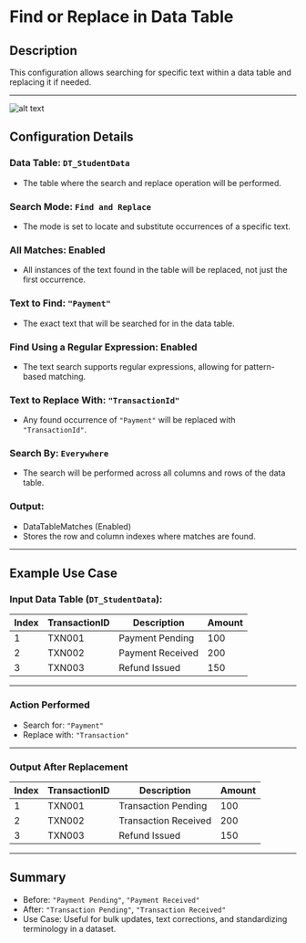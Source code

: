 # Find or Replace in Data Table

## Description

This configuration allows searching for specific text within a data table and replacing it if needed.

---

![alt text](../../../assets/datatable/find-or-replace-in-data-table.png)

## Configuration Details
### Data Table: `DT_StudentData`
- The table where the search and replace operation will be performed.

### Search Mode: `Find and Replace`
- The mode is set to locate and substitute occurrences of a specific text.

### All Matches: Enabled
- All instances of the text found in the table will be replaced, not just the first occurrence.

### Text to Find: `"Payment"`
- The exact text that will be searched for in the data table.

### Find Using a Regular Expression: Enabled
- The text search supports regular expressions, allowing for pattern-based matching.

### Text to Replace With: `"TransactionId"`
- Any found occurrence of `"Payment"` will be replaced with `"TransactionId"`.

### Search By: `Everywhere`
- The search will be performed across all columns and rows of the data table.

### Output:

- DataTableMatches (Enabled)
- Stores the row and column indexes where matches are found.

---

## Example Use Case

### Input Data Table (`DT_StudentData`):

| Index | TransactionID | Description       | Amount |
|-------|--------------|------------------|--------|
| 1     | TXN001       | Payment Pending  | 100    |
| 2     | TXN002       | Payment Received | 200    |
| 3     | TXN003       | Refund Issued    | 150    |

---

### Action Performed

- Search for: `"Payment"`
- Replace with: `"Transaction"`

---

### Output After Replacement

| Index | TransactionID | Description            | Amount |
|-------|--------------|-----------------------|--------|
| 1     | TXN001       | Transaction Pending   | 100    |
| 2     | TXN002       | Transaction Received  | 200    |
| 3     | TXN003       | Refund Issued         | 150    |

---

## Summary

- Before: `"Payment Pending"`, `"Payment Received"`
- After: `"Transaction Pending"`, `"Transaction Received"`
- Use Case: Useful for bulk updates, text corrections, and standardizing terminology in a dataset.